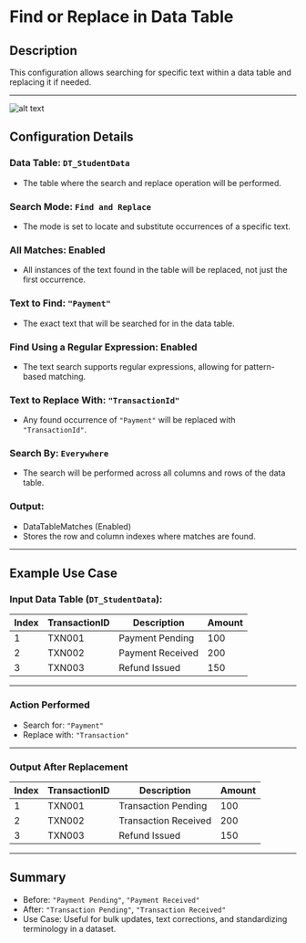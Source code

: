 # Find or Replace in Data Table

## Description

This configuration allows searching for specific text within a data table and replacing it if needed.

---

![alt text](../../../assets/datatable/find-or-replace-in-data-table.png)

## Configuration Details
### Data Table: `DT_StudentData`
- The table where the search and replace operation will be performed.

### Search Mode: `Find and Replace`
- The mode is set to locate and substitute occurrences of a specific text.

### All Matches: Enabled
- All instances of the text found in the table will be replaced, not just the first occurrence.

### Text to Find: `"Payment"`
- The exact text that will be searched for in the data table.

### Find Using a Regular Expression: Enabled
- The text search supports regular expressions, allowing for pattern-based matching.

### Text to Replace With: `"TransactionId"`
- Any found occurrence of `"Payment"` will be replaced with `"TransactionId"`.

### Search By: `Everywhere`
- The search will be performed across all columns and rows of the data table.

### Output:

- DataTableMatches (Enabled)
- Stores the row and column indexes where matches are found.

---

## Example Use Case

### Input Data Table (`DT_StudentData`):

| Index | TransactionID | Description       | Amount |
|-------|--------------|------------------|--------|
| 1     | TXN001       | Payment Pending  | 100    |
| 2     | TXN002       | Payment Received | 200    |
| 3     | TXN003       | Refund Issued    | 150    |

---

### Action Performed

- Search for: `"Payment"`
- Replace with: `"Transaction"`

---

### Output After Replacement

| Index | TransactionID | Description            | Amount |
|-------|--------------|-----------------------|--------|
| 1     | TXN001       | Transaction Pending   | 100    |
| 2     | TXN002       | Transaction Received  | 200    |
| 3     | TXN003       | Refund Issued         | 150    |

---

## Summary

- Before: `"Payment Pending"`, `"Payment Received"`
- After: `"Transaction Pending"`, `"Transaction Received"`
- Use Case: Useful for bulk updates, text corrections, and standardizing terminology in a dataset.